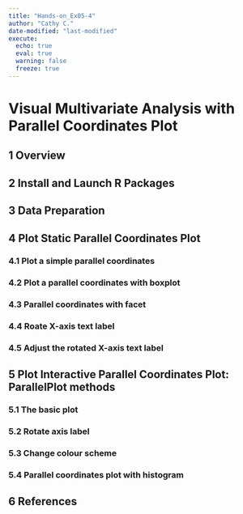 ```yaml
---
title: "Hands-on_Ex05-4"
author: "Cathy C."
date-modified: "last-modified" 
execute:
  echo: true 
  eval: true 
  warning: false 
  freeze: true 
---
```


# Visual Multivariate Analysis with Parallel  Coordinates Plot

## 1 Overview

## 2 Install and Launch R Packages

## 3 Data Preparation

## 4 Plot Static Parallel Coordinates Plot

### 4.1 Plot a simple parallel coordinates

### 4.2 Plot a parallel coordinates with boxplot

### 4.3 Parallel coordinates with facet

### 4.4 Roate X-axis text label

### 4.5 Adjust the rotated X-axis text label

## 5 Plot Interactive Parallel Coordinates Plot: ParallelPlot methods

### 5.1 The basic plot

### 5.2 Rotate axis label

### 5.3 Change colour scheme

### 5.4 Parallel coordinates plot with histogram

## 6 References

## 
